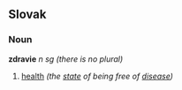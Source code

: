 == Slovak ==
=== Noun ===
'''zdravie''' ''n sg (there is no plural)''
# [[health]] ''(the [[state]] of being free of [[disease]])''